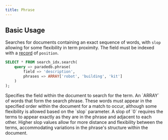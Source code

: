 ```yaml
---
title: Phrase
---
```


## Basic Usage

Searches for documents containing an exact sequence of words, with `slop` allowing for some flexibility in term proximity.
The field must be indexed with a [record](/api-reference/indexing/record) of `position`.

```sql
SELECT * FROM search_idx.search(
	query => paradedb.phrase(
		field => 'description',
		phrases => ARRAY['robot', 'building', 'kit']
	)
);
```

<ParamField body="field" required>
  Specifies the field within the document to search for the term.
</ParamField>
<ParamField body="phrases" required>
  An `ARRAY` of words that form the search phrase. These words must appear in
  the specified order within the document for a match to occur, although some
  flexibility is allowed based on the `slop` parameter.
</ParamField>
<ParamField body="slop" default={0}>
  A slop of `0` requires the terms to appear exactly as they are in the phrase
  and adjacent to each other. Higher slop values allow for more distance and
  flexibility between the terms, accommodating variations in the phrase's
  structure within the document.
</ParamField>
